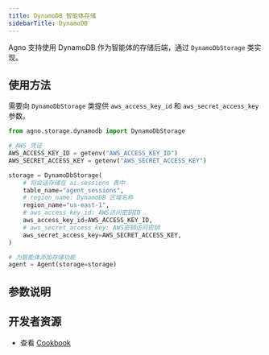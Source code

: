 ```yaml
---
title: DynamoDB 智能体存储
sidebarTitle: DynamoDB
---
```

Agno 支持使用 DynamoDB 作为智能体的存储后端，通过 `DynamoDbStorage` 类实现。

## 使用方法

需要向 `DynamoDbStorage` 类提供 `aws_access_key_id` 和 `aws_secret_access_key` 参数。

```python dynamodb_storage_for_agent.py
from agno.storage.dynamodb import DynamoDbStorage

# AWS 凭证
AWS_ACCESS_KEY_ID = getenv("AWS_ACCESS_KEY_ID")
AWS_SECRET_ACCESS_KEY = getenv("AWS_SECRET_ACCESS_KEY")

storage = DynamoDbStorage(
    # 将会话存储在 ai.sessions 表中
    table_name="agent_sessions",
    # region_name: DynamoDB 区域名称
    region_name="us-east-1",
    # aws_access_key_id: AWS访问密钥ID
    aws_access_key_id=AWS_ACCESS_KEY_ID,
    # aws_secret_access_key: AWS密钥访问密钥
    aws_secret_access_key=AWS_SECRET_ACCESS_KEY,
)

# 为智能体添加存储功能
agent = Agent(storage=storage)
```

## 参数说明

<Snippet file="storage-dynamodb-params.mdx" />

## 开发者资源

- 查看 [Cookbook](https://github.com/agno-agi/agno/blob/main/cookbook/storage/dynamodb_storage/dynamodb_storage_for_agent.py)